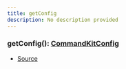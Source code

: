 ```yaml
---
title: getConfig
description: No description provided
---
```


### getConfig(): [CommandKitConfig](/docs/types/CommandKitConfig)

- [Source](https://github.com/underctrl-io/commandkit/blob/7e608cc8c859522925eced5a54de0a18e9cbc1e9/packages/commandkit/src/config.ts#L60)
